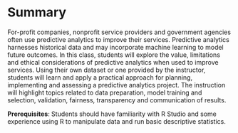 # Summary

For-profit companies, nonprofit service providers and government agencies often use predictive analytics to improve their services. Predictive analytics harnesses historical data and may incorporate machine learning to model future outcomes. In this class, students will explore the value, limitations and ethical considerations of predictive analytics when used to improve services. Using their own dataset or one provided by the instructor, students will learn and apply a practical approach for planning, implementing and assessing a predictive analytics project. The instruction will highlight topics related to data preparation, model training and selection, validation, fairness, transparency and communication of results.

**Prerequisites**: Students should have familiarity with R Studio and some experience using R to manipulate data and run basic descriptive statistics.
